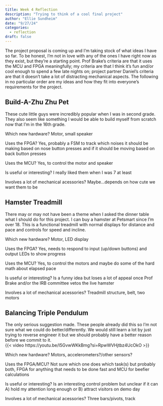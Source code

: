 ```yaml
---
title: Week 4 Reflection
description: "Trying to think of a cool final project"
author: "Ellie Sundheim"
date: "9/27/24"
categories:
  - reflection
draft: false
---
```

The project proposal is coming up and I'm taking stock of what ideas I have so far. To be honest, I'm not in love with any of the ones I have right now as they exist, but they're a starting point. Prof Brake's criteria are that it uses the MCU and FPGA meaningfully; my criteria are that I think it's fun and/or cool enough to spend a few late nights on; project partner Daniel's criteria are that it doesn't take a lot of distracting mechanical aspects. The following in no particular order are my ideas and how they fit into everyone's requirements for the project.\


## Build-A-Zhu Zhu Pet
These cute little guys were incredibly popular when I was in second grade. They also seem like something I would be able to build myself from scratch now that I'm in the 16th grade.\

Which new hardware? Motor, small speaker\

Uses the FPGA? Yes, probably a FSM to track which noises it should be making based on nose button presses and if it should be moving based on back button presses\

Uses the MCU? Yes, to control the motor and speaker\

Is useful or interesting? I really liked them when I was 7 at least\

Involves a lot of mechanical acessories? Maybe...depends on how cute we want them to be\

## Hamster Treadmill

There may or may not have been a theme when I asked the dinner table what I should do for this project. I can buy a hamster at Petsmart since I'm over 18. This is a functional treadmill with normal displays for distance and pace and controls for speed and incline.\

Which new hardware? Motor, LED display\

Uses the FPGA? Yes, needs to respond to input (up/down buttons) and output LEDs to show progress\

Uses the MCU? Yes, to control the motors and maybe do some of the hard math about elapsed pace \

Is useful or interesting? Is a funny idea but loses a lot of appeal once Prof Brake and/or the IRB committee vetos the live hamster \

Involves a lot of mechanical acessories? Treadmill structure, belt, two motors\

## Balancing Triple Pendulum

The only serious suggestion made. These people already did this so I'm not sure what we could do better/differently. We would still learn a lot by just trying to reverse engineer it but we should probably have a better reason before we commit to it.\
{{< video https://youtu.be/I5GvwWKkBmg?si=RpwWVHjtbz4UcOkO >}}

Which new hardware? Motors, accelerometers?/other sensors?\

Uses the FPGA/MCU? Not sure which one does which task(s) but probably both, FPGA for anything that needs to be done fast and MCU for beefier calculations\

Is useful or interesting? Is an interesting control problem but unclear if it can A) hold my attention long enough or B) attract visitors on demo day\

Involves a lot of mechanical acessories? Three bars/pivots, track\
